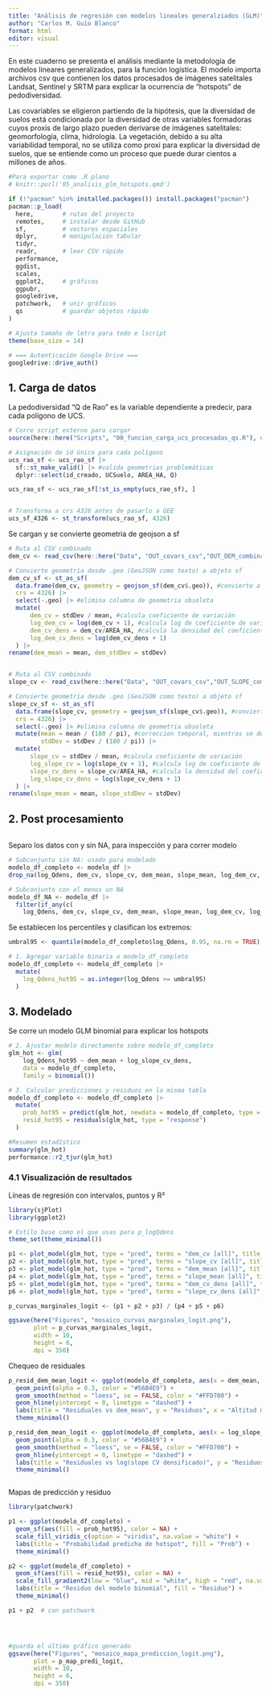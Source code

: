 ```yaml
---
title: "Análisis de regresión con modelos lineales generalziados (GLM)"
author: "Carlos M. Guío Blanco"
format: html
editor: visual
---
```


En este cuaderno se presenta el análisis mediante la metodología de modelos lineares generalizados, para la función logística. El modelo importa archivos csv que contienen los datos procesados de imágenes satelitales Landsat, Sentinel y SRTM para explicar la ocurrencia de “hotspots” de pedodiversidad.

Las covariables se eligieron partiendo de la hipótesis, que la diversidad de suelos está condicionada por la diversidad de otras variables formadoras cuyos proxis de largo plazo pueden derivarse de imágenes satelitales: geomorfología, clima, hidrología. La vegetación, debido a su alta variabilidad temporal, no se utiliza como proxi para explicar la diversidad de suelos, que se entiende como un proceso que puede durar cientos a millones de años.


```r
#Para exportar como .R plano
# knitr::purl('05_analisis_glm_hotspots.qmd')

if (!"pacman" %in% installed.packages()) install.packages("pacman")
pacman::p_load(
  here,        # rutas del proyecto
  remotes,     # instalar desde GitHub
  sf,          # vectores espaciales
  dplyr,       # manipulación tabular
  tidyr,
  readr,       # leer CSV rápido
  performance,
  ggdist,
  scales,
  ggplot2,     # gráficos
  ggpubr,
  googledrive,
  patchwork,   # unir gráficos
  qs           # guardar objetos rápido
)

# Ajusta tamaño de letra para todo e lscript
theme(base_size = 14)

# === Autenticación Google Drive ===
googledrive::drive_auth()
```

## 1. Carga de datos

La pedodiversidad "Q de Rao" es la variable dependiente a predecir, para cada polígono de UCS.

```r

# Corre script externo para cargar
source(here::here("Scripts", "00_funcion_carga_ucs_procesadas_qs.R"), encoding = "UTF-8")

# Asignación de id único para cada polígono
ucs_rao_sf <- ucs_rao_sf |> 
  sf::st_make_valid() |> #valida geometrias problemáticas
  dplyr::select(id_creado, UCSuelo, AREA_HA, Q) 

ucs_rao_sf <- ucs_rao_sf[!st_is_empty(ucs_rao_sf), ]


# Transforma a crs 4326 antes de pasarlo a GEE
ucs_sf_4326 <- st_transform(ucs_rao_sf, 4326)

```

Se cargan y se convierte geometria de geojson a sf

```r

# Ruta al CSV combinado
dem_cv <- read_csv(here::here("Data", "OUT_covars_csv","OUT_DEM_combinado.csv" ))

# Convierte geometría desde .geo (GeoJSON como texto) a objeto sf
dem_cv_sf <- st_as_sf(
  data.frame(dem_cv, geometry = geojson_sf(dem_cv$.geo)), #convierte a sf
  crs = 4326) |>
  select(-.geo) |> #elimina columna de geometria obsoleta
  mutate(
      dem_cv = stdDev / mean, #calcula coeficiente de variación
      log_dem_cv = log(dem_cv + 1), #calcula log de coeficiente de variación
      dem_cv_dens = dem_cv/AREA_HA, #calcula la densidad del coeficiente de variación
      log_dem_cv_dens = log(dem_cv_dens + 1) 
  ) |>
rename(dem_mean = mean, dem_stdDev = stdDev)


# Ruta al CSV combinado
slope_cv <- read_csv(here::here("Data", "OUT_covars_csv","OUT_SLOPE_combinado.csv" ))

# Convierte geometría desde .geo (GeoJSON como texto) a objeto sf
slope_cv_sf <- st_as_sf(
  data.frame(slope_cv, geometry = geojson_sf(slope_cv$.geo)), #convierte a sf
  crs = 4326) |>
  select(-.geo) |> #elimina columna de geometria obsoleta
  mutate(mean = mean / (180 / pi), #correccion temporal, mientras se descarga lote
         stdDev = stdDev / (180 / pi)) |>
  mutate(
      slope_cv = stdDev / mean, #calcula coeficiente de variación
      log_slope_cv = log(slope_cv + 1), #calcula log de coeficiente de variación
      slope_cv_dens = slope_cv/AREA_HA, #calcula la densidad del coeficiente de variación
      log_slope_cv_dens = log(slope_cv_dens + 1) 
  ) |>
rename(slope_mean = mean, slope_stdDev = stdDev)


```

## 2. Post procesamiento

```r




```

Separo los datos con y sin NA, para inspección y para correr modelo

```r

# Subconjunto sin NA: usado para modelado
modelo_df_completo <- modelo_df |> 
drop_na(log_Qdens, dem_cv, slope_cv, dem_mean, slope_mean, log_dem_cv, log_slope_cv, dem_cv_dens, slope_cv_dens)

# Subconjunto con al menos un NA
modelo_df_NA <- modelo_df |> 
  filter(if_any(c(
    log_Qdens, dem_cv, slope_cv, dem_mean, slope_mean, log_dem_cv, log_slope_cv, dem_cv_dens, slope_cv_dens), is.na))
```

Se establecen los percentiles y clasifican los extremos:

```r

umbral95 <- quantile(modelo_df_completo$log_Qdens, 0.95, na.rm = TRUE)

# 1. Agregar variable binaria a modelo_df_completo
modelo_df_completo <- modelo_df_completo |>
  mutate(
    log_Qdens_hot95 = as.integer(log_Qdens >= umbral95)
  )

```


## 3. Modelado

Se corre un modelo GLM binomial para explicar los hotspots

```r

# 2. Ajustar modelo directamente sobre modelo_df_completo
glm_hot <- glm(
    log_Qdens_hot95 ~ dem_mean + log_slope_cv_dens, 
    data = modelo_df_completo,
    family = binomial())

# 3. Calcular predicciones y residuos en la misma tabla
modelo_df_completo <- modelo_df_completo |>
  mutate(
    prob_hot95 = predict(glm_hot, newdata = modelo_df_completo, type = "response"),
    resid_hot95 = residuals(glm_hot, type = "response")
  )

#Resumen estadístico
summary(glm_hot)
performance::r2_tjur(glm_hot)


```

### 4.1 Visualización de resultados

Líneas de regresión con intervalos, puntos y R²

```r


library(sjPlot)
library(ggplot2)

# Estilo base como el que usas para p_logQdens
theme_set(theme_minimal())

p1 <- plot_model(glm_hot, type = "pred", terms = "dem_cv [all]", title = NULL) + theme_minimal()
p2 <- plot_model(glm_hot, type = "pred", terms = "slope_cv [all]", title = NULL) + theme_minimal()
p3 <- plot_model(glm_hot, type = "pred", terms = "dem_mean [all]", title = NULL) + theme_minimal()
p4 <- plot_model(glm_hot, type = "pred", terms = "slope_mean [all]", title = NULL) + theme_minimal()
p5 <- plot_model(glm_hot, type = "pred", terms = "dem_cv_dens [all]", title = NULL) + theme_minimal()
p6 <- plot_model(glm_hot, type = "pred", terms = "slope_cv_dens [all]", title = NULL) + theme_minimal()

p_curvas_marginales_logit <- (p1 + p2 + p3) / (p4 + p5 + p6)

ggsave(here("Figures", "mosaico_curvas_marginales_logit.png"),
       plot = p_curvas_marginales_logit,
       width = 10,
       height = 6,
       dpi = 350)

```

Chequeo de residuales

```r

p_resid_dem_mean_logit <- ggplot(modelo_df_completo, aes(x = dem_mean, y = resid_hot95)) +
  geom_point(alpha = 0.3, color = "#56B4E9") +
  geom_smooth(method = "loess", se = FALSE, color = "#FFD700") +
  geom_hline(yintercept = 0, linetype = "dashed") +
  labs(title = "Residuales vs dem_mean", y = "Residuos", x = "Altitud media") +
  theme_minimal()

p_resid_dem_mean_logit <- ggplot(modelo_df_completo, aes(x = log_slope_cv_dens, y = resid_hot95)) +
  geom_point(alpha = 0.3, color = "#56B4E9") +
  geom_smooth(method = "loess", se = FALSE, color = "#FFD700") +
  geom_hline(yintercept = 0, linetype = "dashed") +
  labs(title = "Residuales vs log(slope CV densificado)", y = "Residuos", x = "log(slope CV densificado)") +
  theme_minimal()



```

Mapas de predicción y residuo

```r

library(patchwork)

p1 <- ggplot(modelo_df_completo) +
  geom_sf(aes(fill = prob_hot95), color = NA) +
  scale_fill_viridis_c(option = "viridis", na.value = "white") +
  labs(title = "Probabilidad predicha de hotspot", fill = "Prob") +
  theme_minimal()

p2 <- ggplot(modelo_df_completo) +
  geom_sf(aes(fill = resid_hot95), color = NA) +
  scale_fill_gradient2(low = "blue", mid = "white", high = "red", na.value = "white") +
  labs(title = "Residuo del modelo binomial", fill = "Residuo") +
  theme_minimal()

p1 + p2  # con patchwork




#guarda el último gráfico generado
ggsave(here("Figures", "mosaico_mapa_prediccion_logit.png"),
       plot = p_map_predi_logit,
       width = 10,
       height = 6,
       dpi = 350)
```
